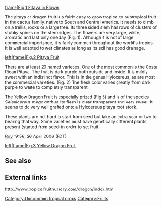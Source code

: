 [[image:pitayaflor.jpg|frame|Fig.1 Pitaya in Flower]]

The pitaya or dragon fruit is a fairly easy to grow tropical to subtropical fruit in the cactus family, native to South and Central America. It needs to climb on a trellis, rocks or a large tree. Its three sided stem has rows of clusters of stubby spines on the stem ridges. The flowers are very large, white, aromatic and last only one day (Fig. 1). Although it is not of large commercial importance, it is fairly common throughout the world's tropics. It is well adapted to wet climates as long as its soil has good drainage.

[[image:pitayafruit.jpg|left|frame|Fig.2 Pitaya Fruit]]

There are at least 20 named varieties. One of the most common is the Costa Rican Pitaya. The fruit is dark purple both outside and inside. It is mildly sweet with an indistinct flavor. This is in the genus Hylocereus, as are most the commercial varieties. (Fig. 2) The flesh color varies greatly from dark purple to white to completely transparent.

The Yellow Dragon Fruit is especially prized (Fig.3) and is of the species ''Selenicereus megalanthus''. Its flesh is clear transparent and very sweet. It seems to do very well grafted onto a Hylocereus pitaya root stock. 

These plants are not hard to start from seed but take an extra year or two to bearing that way. Some varieties must have genetically different plants present (started from seed) in order to set fruit.

[[User:Roy|Roy]] 19:56, 26 April 2006 (PDT)

[[image:yellowdragon.jpg|left|frame|Fig.3 Yellow Dragon Fruit]]                                                                                             

== See also ==

== External links ==

http://www.tropicalfruitnursery.com/dragon/index.htm

[[Category:Uncommon tropical crops]]
[[Category:Fruits]]